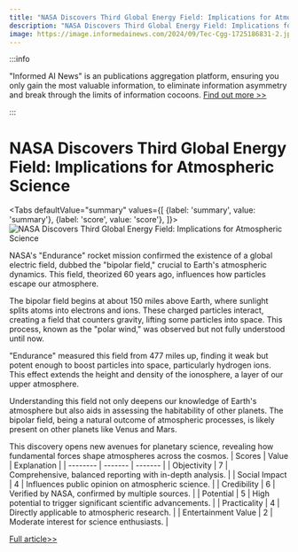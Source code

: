 ```yaml
---
title: "NASA Discovers Third Global Energy Field: Implications for Atmospheric Science"
description: "NASA Discovers Third Global Energy Field: Implications for Atmospheric Science"
image: https://image.informedainews.com/2024/09/Tec-Cgg-1725186831-2.jpg
---
```



:::info

"Informed AI News" is an publications aggregation platform, ensuring you only gain the most valuable information, to eliminate information asymmetry and break through the limits of information cocoons.  [Find out more >>](/)

:::

# NASA Discovers Third Global Energy Field: Implications for Atmospheric Science


<Tabs
	defaultValue="summary"
	values={[
	{label: 'summary', value: 'summary'},
	{label: 'score', value: 'score'},
]}>
<TabItem value="summary">
<img
  src="https://image.informedainews.com/2024/09/Tec-Cgg-1725186831-2.jpg"
  alt="NASA Discovers Third Global Energy Field: Implications for Atmospheric Science"
/>



NASA's "Endurance" rocket mission confirmed the existence of a global electric field, dubbed the "bipolar field," crucial to Earth's atmospheric dynamics. This field, theorized 60 years ago, influences how particles escape our atmosphere.

The bipolar field begins at about 150 miles above Earth, where sunlight splits atoms into electrons and ions. These charged particles interact, creating a field that counters gravity, lifting some particles into space. This process, known as the "polar wind," was observed but not fully understood until now.

"Endurance" measured this field from 477 miles up, finding it weak but potent enough to boost particles into space, particularly hydrogen ions. This effect extends the height and density of the ionosphere, a layer of our upper atmosphere.

Understanding this field not only deepens our knowledge of Earth's atmosphere but also aids in assessing the habitability of other planets. The bipolar field, being a natural outcome of atmospheric processes, is likely present on other planets like Venus and Mars.

This discovery opens new avenues for planetary science, revealing how fundamental forces shape atmospheres across the cosmos.
</TabItem>
<TabItem value="score">
	| Scores     | Value   | Explanation |
	| -------- | ------- | ------- |
	| Objectivity  | 7    | Comprehensive, balanced reporting with in-depth analysis.    |
	| Social Impact | 4     | Influences public opinion on atmospheric science.    |
	| Credibility    | 6    | Verified by NASA, confirmed by multiple sources.    |
	| Potential    | 5    | High potential to trigger significant scientific advancements.    |
	| Practicality    | 4    | Directly applicable to atmospheric research.    |
	| Entertainment Value    | 2    | Moderate interest for science enthusiasts.    |
</TabItem>
</Tabs>

[Full article>>](https://www.cnbeta.com.tw/articles/science/1444182.htm)
